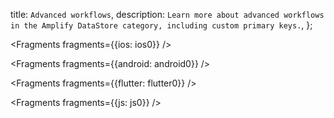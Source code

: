   title: `Advanced workflows`,
  description: `Learn more about advanced workflows in the Amplify DataStore category, including custom primary keys.`,
};


<Fragments fragments={{ios: ios0}} />


<Fragments fragments={{android: android0}} />


<Fragments fragments={{flutter: flutter0}} />


<Fragments fragments={{js: js0}} />